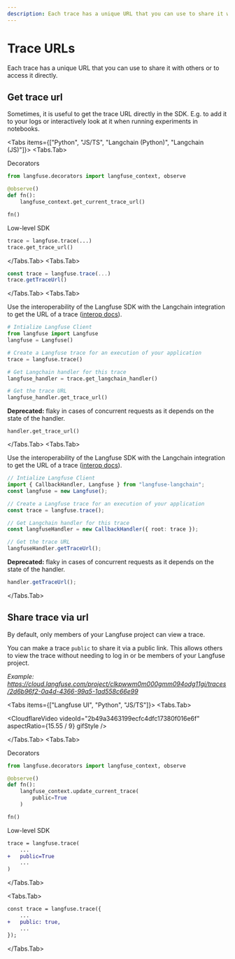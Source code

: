 ```yaml
---
description: Each trace has a unique URL that you can use to share it with others or to access it directly.
---
```


# Trace URLs


Each trace has a unique URL that you can use to share it with others or to access it directly.

## Get trace url

Sometimes, it is useful to get the trace URL directly in the SDK. E.g. to add it to your logs or interactively look at it when running experiments in notebooks.

<Tabs items={["Python", "JS/TS", "Langchain (Python)", "Langchain (JS)"]}>
<Tabs.Tab>

Decorators

```python
from langfuse.decorators import langfuse_context, observe

@observe()
def fn():
    langfuse_context.get_current_trace_url()

fn()
```

Low-level SDK

```python
trace = langfuse.trace(...)
trace.get_trace_url()
```

</Tabs.Tab>
<Tabs.Tab>
```typescript
const trace = langfuse.trace(...)
trace.getTraceUrl()
```

</Tabs.Tab>
<Tabs.Tab>

Use the interoperability of the Langfuse SDK with the Langchain integration to get the URL of a trace ([interop docs](/docs/integrations/langchain/tracing#interoperability)).

```python
# Intialize Langfuse Client
from langfuse import Langfuse
langfuse = Langfuse()

# Create a Langfuse trace for an execution of your application
trace = langfuse.trace()

# Get Langchain handler for this trace
langfuse_handler = trace.get_langchain_handler()

# Get the trace URL
langfuse_handler.get_trace_url()
```

**Deprecated:** flaky in cases of concurrent requests as it depends on the state of the handler.

```
handler.get_trace_url()
```

</Tabs.Tab>
<Tabs.Tab>

Use the interoperability of the Langfuse SDK with the Langchain integration to get the URL of a trace ([interop docs](/docs/integrations/langchain/tracing#interoperability)).

```typescript
// Intialize Langfuse Client
import { CallbackHandler, Langfuse } from "langfuse-langchain";
const langfuse = new Langfuse();

// Create a Langfuse trace for an execution of your application
const trace = langfuse.trace();

// Get Langchain handler for this trace
const langfuseHandler = new CallbackHandler({ root: trace });

// Get the trace URL
langfuseHandler.getTraceUrl();
```

**Deprecated:** flaky in cases of concurrent requests as it depends on the state of the handler.

```typescript
handler.getTraceUrl();
```

</Tabs.Tab>
</Tabs>

## Share trace via url

By default, only members of your Langfuse project can view a trace.

You can make a trace `public` to share it via a public link. This allows others to view the trace without needing to log in or be members of your Langfuse project.

_Example: https://cloud.langfuse.com/project/clkpwwm0m000gmm094odg11gi/traces/2d6b96f2-0a4d-4366-99a5-1ad558c66e99_

<Tabs items={["Langfuse UI", "Python", "JS/TS"]}>
<Tabs.Tab>

<CloudflareVideo
  videoId="2b49a3463199ecfc4dfc17380f016e6f"
  aspectRatio={15.55 / 9}
  gifStyle
/>

</Tabs.Tab>
<Tabs.Tab>

Decorators

```python
from langfuse.decorators import langfuse_context, observe

@observe()
def fn():
    langfuse_context.update_current_trace(
        public=True
    )

fn()
```

Low-level SDK

```diff
trace = langfuse.trace(
    ...
+   public=True
    ...
)
```

</Tabs.Tab>

<Tabs.Tab>
```diff
const trace = langfuse.trace({
    ...
+   public: true,
    ...
});
```

</Tabs.Tab>
</Tabs>

